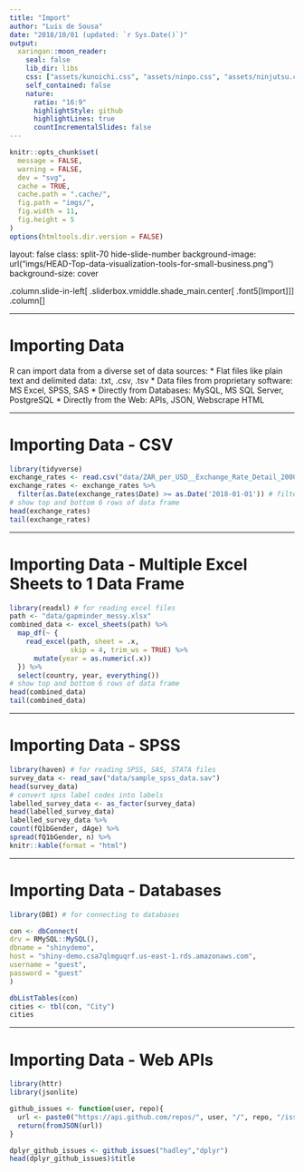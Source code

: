 ```yaml
---
title: "Import"
author: "Luis de Sousa"
date: "2018/10/01 (updated: `r Sys.Date()`)"
output:
  xaringan::moon_reader:
    seal: false
    lib_dir: libs
    css: ["assets/kunoichi.css", "assets/ninpo.css", "assets/ninjutsu.css"]
    self_contained: false
    nature:
      ratio: "16:9"
      highlightStyle: github
      highlightLines: true
      countIncrementalSlides: false
---
```


```r
knitr::opts_chunk$set(
  message = FALSE,
  warning = FALSE,
  dev = "svg",
  cache = TRUE,
  cache.path = ".cache/",
  fig.path = "imgs/",
  fig.width = 11,
  fig.height = 5
)
options(htmltools.dir.version = FALSE)
```

layout: false
class: split-70 hide-slide-number
background-image: url("imgs/HEAD-Top-data-visualization-tools-for-small-business.png")
background-size: cover

.column.slide-in-left[
.sliderbox.vmiddle.shade_main.center[
.font5[Import]]]
.column[
]

---

# Importing Data

R can import data from a diverse set of data sources:
* Flat files like plain text and delimited data: .txt, .csv, .tsv
* Data files from proprietary software: MS Excel, SPSS, SAS
* Directly from Databases: MySQL, MS SQL Server, PostgreSQL
* Directly from the Web: APIs, JSON, Webscrape HTML

---

# Importing Data - CSV

```r
library(tidyverse)
exchange_rates <- read.csv("data/ZAR_per_USD__Exchange_Rate_Detail_2000_to_2018-10.csv") # import all ZAR USD exchange rates from 2000 to 2018-10-08
exchange_rates <- exchange_rates %>%
  filter(as.Date(exchange_rates$Date) >= as.Date('2018-01-01')) # filter for 2018 exchange rates
# show top and bottom 6 rows of data frame
head(exchange_rates)
tail(exchange_rates)
```

---

# Importing Data - Multiple Excel Sheets to 1 Data Frame

```r
library(readxl) # for reading excel files
path <- "data/gapminder_messy.xlsx"
combined_data <- excel_sheets(path) %>% 
  map_df(~ {
    read_excel(path, sheet = .x, 
               skip = 4, trim_ws = TRUE) %>% 
      mutate(year = as.numeric(.x))
  }) %>% 
  select(country, year, everything())
# show top and bottom 6 rows of data frame
head(combined_data)
tail(combined_data)
```

---

# Importing Data - SPSS

```r
library(haven) # for reading SPSS, SAS, STATA files
survey_data <- read_sav("data/sample_spss_data.sav")
head(survey_data)
# convert spss label codes into labels
labelled_survey_data <- as_factor(survey_data)
head(labelled_survey_data)
labelled_survey_data %>% 
count(fQ1bGender, dAge) %>% 
spread(fQ1bGender, n) %>% 
knitr::kable(format = "html")
```

---

# Importing Data - Databases

```r
library(DBI) # for connecting to databases

con <- dbConnect(
drv = RMySQL::MySQL(),
dbname = "shinydemo",
host = "shiny-demo.csa7qlmguqrf.us-east-1.rds.amazonaws.com",
username = "guest",
password = "guest"
)

dbListTables(con)
cities <- tbl(con, "City")
cities
```

---

# Importing Data - Web APIs

```r
library(httr)
library(jsonlite)

github_issues <- function(user, repo){
  url <- paste0("https://api.github.com/repos/", user, "/", repo, "/issues")
  return(fromJSON(url))
}

dplyr_github_issues <- github_issues("hadley","dplyr")
head(dplyr_github_issues)$title
```